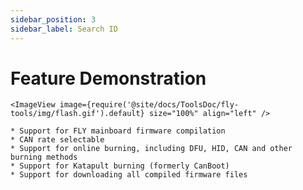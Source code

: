```yaml
---
sidebar_position: 3
sidebar_label: Search ID
---
```


# Feature Demonstration

    <ImageView image={require('@site/docs/ToolsDoc/fly-tools/img/flash.gif').default} size="100%" align="left" />

    * Support for FLY mainboard firmware compilation
    * CAN rate selectable
    * Support for online burning, including DFU, HID, CAN and other burning methods
    * Support for Katapult burning (formerly CanBoot)
    * Support for downloading all compiled firmware files